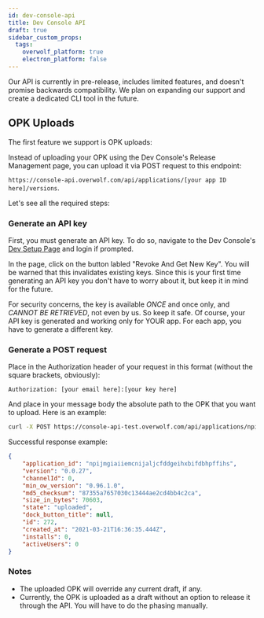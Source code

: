 ```yaml
---
id: dev-console-api
title: Dev Console API
draft: true
sidebar_custom_props:
  tags:
    overwolf_platform: true
    electron_platform: false
---
```


Our API is currently in pre-release, includes limited features, and doesn't promise backwards compatibility.
We plan on expanding our support and create a dedicated CLI tool in the future.

## OPK Uploads 

The first feature we support is OPK uploads: 

Instead of uploading your OPK using the Dev Console's Release Management page, you can upload it via POST request to this endpoint:

`https://console-api.overwolf.com/api/applications/[your app ID here]/versions`.

Let's see all the required steps:

### Generate an API key

First, you must generate an API key. To do so, navigate to the Dev Console's [Dev Setup Page](https://console.overwolf.com/#/dev-setup) and login if prompted.

In the page, click on the button labled "Revoke And Get New Key". You will be warned that this invalidates existing keys. Since this is your first time generating an API key you don't have to worry about it, but keep it in mind for the future. 

For security concerns, the key is available *ONCE* and once only, and *CANNOT BE RETRIEVED*, not even by us. So keep it safe.
Of course, your API key is generated and working only for YOUR app. For each app, you have to generate a different key.

### Generate a POST request

Place in the Authorization header of your request in this format (without the square brackets, obviously):

```
Authorization: [your email here]:[your key here]
```

And place in your message body the absolute path to the OPK that you want to upload. Here is an example:

```bash
curl -X POST https://console-api-test.overwolf.com/api/applications/npijmgiaiiemcnijaljcfddgeihxbifdbhpffihs/versions -H 'Authorization: hello@world.gg:my_awesome_secret_key' -F file=@/C:/app.opk
```

Successful response example:

```json
{
    "application_id": "npijmgiaiiemcnijaljcfddgeihxbifdbhpffihs",
    "version": "0.0.27",
    "channelId": 0,
    "min_ow_version": "0.96.1.0",
    "md5_checksum": "87355a7657030c13444ae2cd4bb4c2ca",
    "size_in_bytes": 70603,
    "state": "uploaded",
    "dock_button_title": null,
    "id": 272,
    "created_at": "2021-03-21T16:36:35.444Z",
    "installs": 0,
    "activeUsers": 0
}
```

### Notes 

* The uploaded OPK will override any current draft, if any.
* Currently, the OPK is uploaded as a draft without an option to release it through the API. You will have to do the phasing manually.
